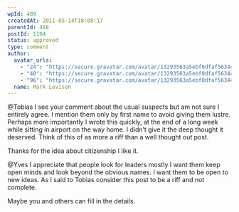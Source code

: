 ```yaml
---
wpId: 489
createdAt: 2011-05-14T18:08:17
parentId: 488
postId: 1194
status: approved
type: comment
author:
  avatar_urls:
    - "24": "https://secure.gravatar.com/avatar/13293563a5ebf0dfaf56344996d77811?s=24&d=mm&r=g"
    - "48": "https://secure.gravatar.com/avatar/13293563a5ebf0dfaf56344996d77811?s=48&d=mm&r=g"
    - "96": "https://secure.gravatar.com/avatar/13293563a5ebf0dfaf56344996d77811?s=96&d=mm&r=g"
  name: Mark Levison
---
```


@Tobias I see your comment about the usual suspects but am not sure I entirely agree. I mention them only by first name to avoid giving them lustre. Perhaps more importantly I wrote this quickly, at the end of a long week while sitting in airport on the way home. I didn’t give it the deep thought it deserved. Think of this of as more a riff than a well thought out post.

Thanks for the idea about citizenship I like it.

@Yves I appreciate that people look for leaders mostly I want them keep open minds and look beyond the obvious names. I want them to be open to new ideas. As I said to Tobias consider this post to be a riff and not complete.

Maybe you and others can fill in the details.